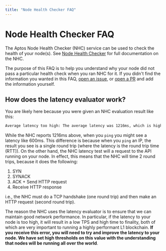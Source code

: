 ```yaml
---
title: "Node Health Checker FAQ"
---
```






# Node Health Checker FAQ

The Aptos Node Health Checker (NHC) service can be used to check the health of your node(s). See [Node Health Checker](node-health-checker.mdx) for full documentation on the NHC.

The purpose of this FAQ is to help you understand why your node did not pass a particular health check when you ran NHC for it. If you didn't find the information you wanted in this FAQ, [open an issue](https://github.com/aptos-labs/aptos-core/issues/new/choose), or [open a PR](https://github.com/aptos-labs/aptos-core/pulls) and add the information yourself.

## How does the latency evaluator work?

You are likely here because you were given an NHC evaluation result like this:

```bash filename="Terminal"
Average latency too high: The average latency was 1216ms, which is higher than the maximum allowed latency of 1000ms.
```

While the NHC reports 1216ms above, when you `ping` you might see a latency like 600ms. This difference is because when you `ping` an IP, the result you see is a single round trip (where the latency is the round trip time (RTT)). On the other hand, the NHC latency test will a request to the API running on your node. In effect, this means that the NHC will time 2 round trips, because it does the following:

1. SYN
2. SYNACK
3. ACK + Send HTTP request
4. Receive HTTP response

i.e., the NHC must do a TCP handshake (one round trip) and then make an HTTP request (second round trip).

The reason the NHC uses the latency evaluator is to ensure that we can maintain good network performance. In particular, if the latency to your node is too high, it will result in a low TPS and high time to finality, both of which are very important to running a highly performant L1 blockchain. **If you receive this error, you will need to try and improve the latency to your node. We have set high thresholds on this value with the understanding that nodes will be running all over the world**.
